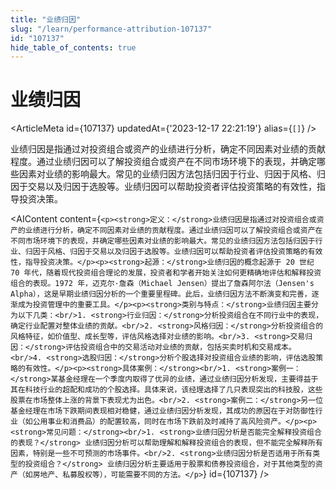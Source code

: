 ```yaml
---
title: "业绩归因"
slug: "/learn/performance-attribution-107137"
id: "107137"
hide_table_of_contents: true
---
```



# 业绩归因

<ArticleMeta id={107137} updatedAt={'2023-12-17 22:21:19'} alias={`[]`} />
<div className='border-solid border-b border-t-0 my-4 border-[var(--ifm-color-gray-300)]' />

业绩归因是指通过对投资组合或资产的业绩进行分析，确定不同因素对业绩的贡献程度。通过业绩归因可以了解投资组合或资产在不同市场环境下的表现，并确定哪些因素对业绩的影响最大。常见的业绩归因方法包括归因于行业、归因于风格、归因于交易以及归因于选股等。业绩归因可以帮助投资者评估投资策略的有效性，指导投资决策。

<AIContent content={`<p><strong>定义：</strong>业绩归因是指通过对投资组合或资产的业绩进行分析，确定不同因素对业绩的贡献程度。通过业绩归因可以了解投资组合或资产在不同市场环境下的表现，并确定哪些因素对业绩的影响最大。常见的业绩归因方法包括归因于行业、归因于风格、归因于交易以及归因于选股等。业绩归因可以帮助投资者评估投资策略的有效性，指导投资决策。</p><p><strong>起源：</strong>业绩归因的概念起源于 20 世纪 70 年代，随着现代投资组合理论的发展，投资者和学者开始关注如何更精确地评估和解释投资组合的表现。1972 年，迈克尔·詹森（Michael Jensen）提出了詹森阿尔法（Jensen's Alpha），这是早期业绩归因分析的一个重要里程碑。此后，业绩归因方法不断演变和完善，逐渐成为投资管理中的重要工具。</p><p><strong>类别与特点：</strong>业绩归因主要分为以下几类：<br/>1. <strong>行业归因：</strong>分析投资组合在不同行业中的表现，确定行业配置对整体业绩的贡献。<br/>2. <strong>风格归因：</strong>分析投资组合的风格特征，如价值型、成长型等，评估风格选择对业绩的影响。<br/>3. <strong>交易归因：</strong>评估投资组合中的交易活动对业绩的贡献，包括买卖时机和交易成本。<br/>4. <strong>选股归因：</strong>分析个股选择对投资组合业绩的影响，评估选股策略的有效性。</p><p><strong>具体案例：</strong><br/>1. <strong>案例一：</strong>某基金经理在一个季度内取得了优异的业绩，通过业绩归因分析发现，主要得益于其在科技行业的超配和成功的个股选择。具体来说，该经理选择了几只表现突出的科技股，这些股票在市场整体上涨的背景下表现尤为出色。<br/>2. <strong>案例二：</strong>另一位基金经理在市场下跌期间表现相对稳健，通过业绩归因分析发现，其成功的原因在于对防御性行业（如公用事业和消费品）的配置较高，同时在市场下跌前及时减持了高风险资产。</p><p><strong>常见问题：</strong><br/>1. <strong>业绩归因分析是否能完全解释投资组合的表现？</strong> 业绩归因分析可以帮助理解和解释投资组合的表现，但不能完全解释所有因素，特别是一些不可预测的市场事件。<br/>2. <strong>业绩归因分析是否适用于所有类型的投资组合？</strong> 业绩归因分析主要适用于股票和债券投资组合，对于其他类型的资产（如房地产、私募股权等），可能需要不同的方法。</p>`} id={107137} />
